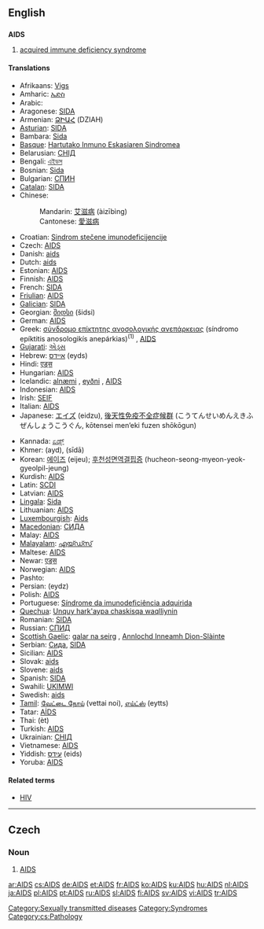 {{see|aids}}
==English==
{{wikipedia}}

==={{acronym}}===
'''AIDS'''

# {{disease}} [[acquired immune deficiency syndrome]]

====Translations====
{{trans-top|acquired immune deficiency syndrome}}
*Afrikaans: [[Vigs]]
*Amharic: [[ኤድስ]]
*Arabic: {{ARchar|[[متلازمة نقص المناعة المكتسبة]]}} {{f}}
*Aragonese: [[SIDA]]
*Armenian: [[ՁԻԱՀ]] (DZIAH)
*[[Asturian]]: [[SIDA]]
*Bambara: [[Sida]]
*[[Basque]]: [[Hartutako Inmuno Eskasiaren Sindromea]]
*Belarusian: [[СНІД]]
*Bengali: [[এইডস]]
*Bosnian: [[Sida]]
*Bulgarian: [[СПИН]]
*[[Catalan]]: [[SIDA]] {{m}}
*Chinese:
*:Mandarin: [[艾滋病]] (àizībìng) <!-- for full name see [[acquired immune deficiency syndrome]]-->
*:Cantonese: [[愛滋病]]
*Croatian: [[Sindrom stečene imunodeficijencije]] {{m}}
*Czech: [[#Czech|AIDS]]
*Danish: [[aids]]
*Dutch: [[aids]] {{m}}
*Estonian: [[#Estonian|AIDS]]
*Finnish: [[AIDS#Finnish|AIDS]]
*French: [[SIDA]] {{m}}
*[[Friulian]]: [[#Friulian|AIDS]]
*[[Galician]]: [[SIDA]]
*Georgian: [[შიდსი]] (šidsi)
*German: [[AIDS#German|AIDS]]
*Greek: [[σύνδρομο επίκτητης ανοσολογικής ανεπάρκειας]] (síndromo epíktitis anosologikís anepárkias)<sup>(1)</sup> {{n}}, [[AIDS#Greek|AIDS]] {{n}}
*[[Gujarati]]: [[એડ્સ]]
*Hebrew: [[איידס]] (eyds)
*Hindi: [[एड्स]]
*Hungarian: [[#Humgarian|AIDS]]
*Icelandic: [[alnæmi]] {{n}}, [[eyðni]] {{f}}, [[AIDS#Icelandic|AIDS]] {{n}}
*Indonesian: [[#Indonesian|AIDS]]
*Irish: [[SEIF]]
*Italian: [[AIDS#Italian|AIDS]]
*Japanese: [[エイズ]] (eidzu), [[後天性免疫不全症候群]] (こうてんせいめんえきふぜんしょうこうぐん, kōtensei men’eki fuzen shōkōgun)
{{trans-mid}}
*Kannada: [[ಏಡ್ಸ್]]
*Khmer: {{KMchar|[[អេដស៍]]}} (ayd), {{KMchar|[[ស៊ីដា]]}} (sīdā)
*Korean: [[에이즈]] (eijeu); [[후천성면역결핍증]] (hucheon-seong-myeon-yeok-gyeolpil-jeung)
*Kurdish: [[#Kurdish|AIDS]]
*Latin: [[SCDI]]
*Latvian: [[#Latvian|AIDS]]
*[[Lingala]]: [[Sida]]
*Lithuanian: [[#Lithuanian|AIDS]]
*[[Luxembourgish]]: [[Aids]]
*[[Macedonian]]: [[СИДА]]
*Malay: [[#Malay|AIDS]]
*[[Malayalam]]: [[എയ്ഡ്സ്]]
*Maltese: [[#Maltese|AIDS]]
*Newar: [[एड्स]]
*Norwegian: [[#Norwegian|AIDS]]
*Pashto: {{PSchar|[[اېډز]]}}
*Persian: {{FAchar|[[ایدز]]}} (eydz)
*Polish: [[AIDS#Polish|AIDS]] {{m}}
*Portuguese: [[Síndrome da imunodeficiência adquirida]] {{f}}
*[[Quechua]]: [[Unquy hark'aypa chaskisqa waqlliynin]]
*Romanian: [[SIDA]] {{f}}
*Russian: [[СПИД]] {{m}}
*[[Scottish Gaelic]]: [[galar na seirg]] {{m}}, [[Annlochd Inneamh Dìon-Slàinte]] {{f}}
*Serbian: [[Сида]], [[SIDA]]
*Sicilian: [[#Sicilian|AIDS]]
*Slovak: [[aids]]
*Slovene: [[aids]]
*Spanish: [[SIDA]] {{m}}
*Swahili: [[UKIMWI]]
*Swedish: [[aids]]
*[[Tamil]]: [[வேட்டை நோய்]] (vettai noi), [[எய்ட்ஸ்]] (eytts)
*Tatar: [[AİDS]]
*Thai: {{THchar|[[เอดส์]]}} (èt)
*Turkish: [[#Turkish|AIDS]]
*Ukrainian: [[СНІД]]
*Vietnamese: [[#Vietnamese|AIDS]]
*Yiddish: [[עידס]] (eids)
*Yoruba: [[#Yoruba|AIDS]]
{{trans-bottom}}

====Related terms====
*[[HIV]]

[[Category:Sexually transmitted diseases]]
[[Category:Syndromes]]

----
==Czech==

===Noun===
{{cs-noun}}

# [[#English|AIDS]]

[[Category:cs:Pathology]]

[[ar:AIDS]]
[[cs:AIDS]]
[[de:AIDS]]
[[et:AIDS]]
[[fr:AIDS]]
[[ko:AIDS]]
[[ku:AIDS]]
[[hu:AIDS]]
[[nl:AIDS]]
[[ja:AIDS]]
[[pl:AIDS]]
[[pt:AIDS]]
[[ru:AIDS]]
[[sl:AIDS]]
[[fi:AIDS]]
[[sv:AIDS]]
[[vi:AIDS]]
[[tr:AIDS]]